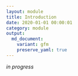 ```yaml
---
layout: module
title: Introduction
date: 2020-01-01 00:00:01
category: module
output:
  md_document:
    variant: gfm
    preserve_yaml: true
---
```


_in progress_
